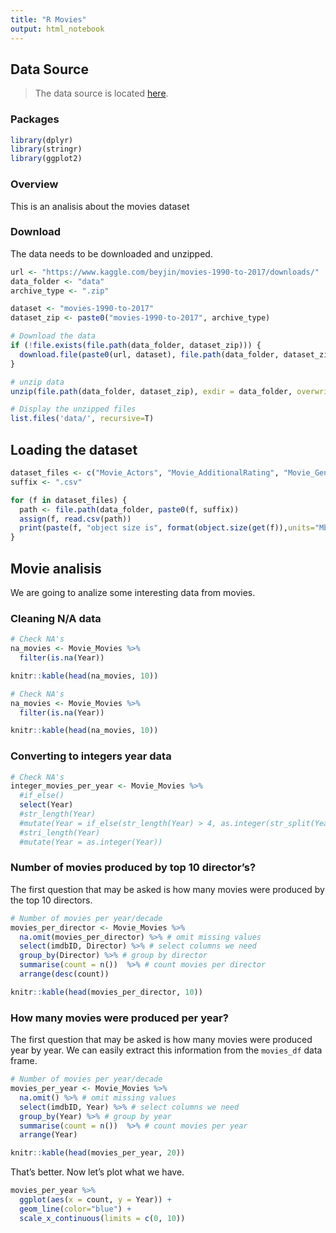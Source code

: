 ```yaml
---
title: "R Movies"
output: html_notebook
---
```


## Data Source

> The data source is located [here](https://www.kaggle.com/beyjin/movies-1990-to-2017/home).

### Packages
```r
library(dplyr)
library(stringr)
library(ggplot2)
```

### Overview

This is an analisis about the movies dataset

### Download

The data needs to be downloaded and unzipped.

```r
url <- "https://www.kaggle.com/beyjin/movies-1990-to-2017/downloads/"
data_folder <- "data"
archive_type <- ".zip"

dataset <- "movies-1990-to-2017"
dataset_zip <- paste0("movies-1990-to-2017", archive_type)

# Download the data
if (!file.exists(file.path(data_folder, dataset_zip))) {
  download.file(paste0(url, dataset), file.path(data_folder, dataset_zip))
}

# unzip data
unzip(file.path(data_folder, dataset_zip), exdir = data_folder, overwrite = F)

# Display the unzipped files
list.files('data/', recursive=T)
```
## Loading the dataset

```r
dataset_files <- c("Movie_Actors", "Movie_AdditionalRating", "Movie_Genres", "Movie_Movies", "Movie_Writer")
suffix <- ".csv"

for (f in dataset_files) {
  path <- file.path(data_folder, paste0(f, suffix))
  assign(f, read.csv(path))
  print(paste(f, "object size is", format(object.size(get(f)),units="Mb")))
}
```

## Movie analisis

We are going to analize some interesting data from movies.

### Cleaning N/A data

```r
# Check NA's
na_movies <- Movie_Movies %>%
  filter(is.na(Year))

knitr::kable(head(na_movies, 10))
```

```r
# Check NA's
na_movies <- Movie_Movies %>%
  filter(is.na(Year))

knitr::kable(head(na_movies, 10))
```

### Converting to integers year data

```r
# Check NA's
integer_movies_per_year <- Movie_Movies %>%
  #if_else()
  select(Year)
  #str_length(Year)
  #mutate(Year = if_else(str_length(Year) > 4, as.integer(str_split(Year, "-", simplify = T)[1]), as.integer(Year)))
  #stri_length(Year)
  #mutate(Year = as.integer(Year))
```

### Number of movies produced by top 10 director's?

The first question that may be asked is how many movies were produced by the top 10 directors.
```r
# Number of movies per year/decade
movies_per_director <- Movie_Movies %>%
  na.omit(movies_per_director) %>% # omit missing values
  select(imdbID, Director) %>% # select columns we need
  group_by(Director) %>% # group by director
  summarise(count = n())  %>% # count movies per director
  arrange(desc(count))

knitr::kable(head(movies_per_director, 10))
```

### How many movies were produced per year?

The first question that may be asked is how many movies were produced year by year. We can easily extract this information from the `movies_df` data frame.
```r
# Number of movies per year/decade
movies_per_year <- Movie_Movies %>%
  na.omit() %>% # omit missing values
  select(imdbID, Year) %>% # select columns we need
  group_by(Year) %>% # group by year
  summarise(count = n())  %>% # count movies per year
  arrange(Year)

knitr::kable(head(movies_per_year, 20))
```


 That's better. Now let's plot what we have.
```r
movies_per_year %>%
  ggplot(aes(x = count, y = Year)) +
  geom_line(color="blue") + 
  scale_x_continuous(limits = c(0, 10))
```